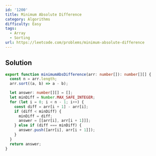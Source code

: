 ```yaml
---
id: '1200'
title: Minimum Absolute Difference
category: Algorithms
difficulty: Easy
tags:
  - Array
  - Sorting
url: https://leetcode.com/problems/minimum-absolute-difference
---
```


## Solution

```typescript showLineNumbers
export function minimumAbsDifference(arr: number[]): number[][] {
  const n = arr.length;
  arr.sort((a, b) => a - b);

  let answer: number[][] = [];
  let minDiff = Number.MAX_SAFE_INTEGER;
  for (let i = 0; i < n - 1; i++) {
    const diff = arr[i + 1] - arr[i];
    if (diff < minDiff) {
      minDiff = diff;
      answer = [[arr[i], arr[i + 1]]];
    } else if (diff === minDiff) {
      answer.push([arr[i], arr[i + 1]]);
    }
  }
  return answer;
}
```
